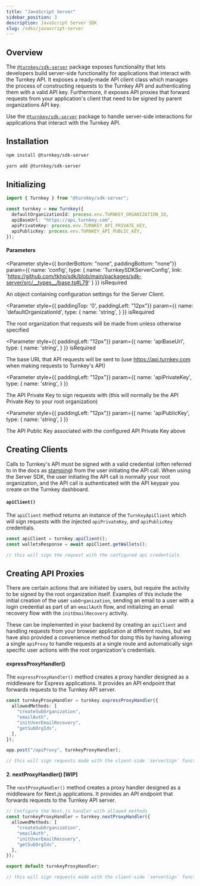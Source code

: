 ```yaml
---
title: "JavaScript Server"
sidebar_position: 3
description: JavaScript Server SDK
slug: /sdks/javascript-server
---
```



## Overview

The [`@turnkey/sdk-server`](https://www.npmjs.com/package/@turnkey/sdk-server) package exposes functionality that lets developers build server-side functionality for applications that interact with the Turnkey API. It exposes a ready-made API client class which manages the process of constructing requests to the Turnkey API and authenticating them with a valid API key. Furthermore, it exposes API proxies that forward requests from your application's client that need to be signed by parent organizations API key. 

Use the [`@turnkey/sdk-server`](https://www.npmjs.com/package/@turnkey/sdk-server) package to handle server-side interactions for applications that interact with the Turnkey API.

## Installation

<Tabs>
  <TabItem value="npm" label="NPM" default>

```bash
npm install @turnkey/sdk-server
```

  </TabItem>
  <TabItem value="yarn" label="Yarn" >

```bash
yarn add @turnkey/sdk-server
```

  </TabItem>

</Tabs>

## Initializing

```typescript
import { Turnkey } from "@turnkey/sdk-server";

const turnkey = new Turnkey({
  defaultOrganizationId: process.env.TURNKEY_ORGANIZATION_ID,
  apiBaseUrl: "https://api.turnkey.com",
  apiPrivateKey: process.env.TURNKEY_API_PRIVATE_KEY,
  apiPublicKey: process.env.TURNKEY_API_PUBLIC_KEY,
});
```

#### Parameters

<Parameter
  style={{ borderBottom: "none", paddingBottom: "none"}}
  param={{
    name: 'config',
    type: {
      name: 'TurnkeySDKServerConfig',
      link: 'https://github.com/tkhq/sdk/blob/main/packages/sdk-server/src/__types__/base.ts#L79'
    }
  }}
  isRequired
>

An object containing configuration settings for the Server Client.

</Parameter>

<Parameter
  style={{ paddingTop: '0', paddingLeft: "12px"}}
  param={{
    name: 'defaultOrganizationId',
    type: {
      name: 'string',
    }
  }}
  isRequired
>

The root organization that requests will be made from unless otherwise specified

</Parameter>

<Parameter
  style={{ paddingLeft: "12px"}}
  param={{
    name: 'apiBaseUrl',
    type: {
      name: 'string',
    }
  }}
  isRequired
>

The base URL that API requests will be sent to (use https://api.turnkey.com when making requests to Turnkey's API)

</Parameter>

<Parameter
  style={{ paddingLeft: "12px"}}
  param={{
    name: 'apiPrivateKey',
    type: {
      name: 'string',
    }
  }}
>

The API Private Key to sign requests with (this will normally be the API Private Key to your root organization)

</Parameter>

<Parameter
  style={{ paddingLeft: "12px"}}
  param={{
    name: 'apiPublicKey',
    type: {
      name: 'string',
    }
  }}
>

The API Public Key associated with the configured API Private Key above

</Parameter>

## Creating Clients

Calls to Turnkey's API must be signed with a valid credential (often referred to in the docs as [stamping](https://docs-git-omkar-sdk-docs-turnkey.vercel.app/api-overview/stamps)) from the user initiating the API call. When using the Server SDK, the user initiating the API call is normally your root organization, and the API call is authenticated with the API keypair you create on the Turnkey dashboard.

#### `apiClient()`

The `apiClient` method returns an instance of the `TurnkeyApiClient` which will sign requests with the injected `apiPrivateKey`, and `apiPublicKey` credentials.

```typescript
const apiClient = turnkey.apiClient();
const walletsResponse = await apiClient.getWallets();

// this will sign the request with the configured api credentials
```

## Creating API Proxies

There are certain actions that are initiated by users, but require the activity to be signed by the root organization itself. Examples of this include the initial creation of the user `subOrganization`, sending an email to a user with a login credential as part of an `emailAuth` flow, and initializing an email recovery flow with the `initEmailRecovery` activity.

These can be implemented in your backend by creating an `apiClient` and handling requests from your browser application at different routes, but we have also provided a convenience method for doing this by having allowing a single `apiProxy` to handle requests at a single route and automatically sign specific user actions with the root organization's credentials.

#### expressProxyHandler()

The `expressProxyHandler()` method creates a proxy handler designed as a middleware for Express applications. It provides an API endpoint that forwards requests to the Turnkey API server.

```typescript
const turnkeyProxyHandler = turnkey.expressProxyHandler({
  allowedMethods: [
    "createSubOrganization",
    "emailAuth",
    "initUserEmailRecovery",
    "getSubOrgIds",
  ],
});

app.post("/apiProxy", turnkeyProxyHandler);

// this will sign requests made with the client-side `serverSign` function with the root organization's API key for the allowedMethods in the config
```

#### 2. nextProxyHandler() [WIP]

The `nextProxyHandler()` method creates a proxy handler designed as a middleware for Next.js applications. It provides an API endpoint that forwards requests to the Turnkey API server.

```typescript
// Configure the Next.js handler with allowed methods
const turnkeyProxyHandler = turnkey.nextProxyHandler({
  allowedMethods: [
    "createSubOrganization",
    "emailAuth",
    "initUserEmailRecovery",
    "getSubOrgIds",
  ],
});

export default turnkeyProxyHandler;

// this will sign requests made with the client-side `serverSign` function with the root organization's API key for the allowedMethods in the config
```